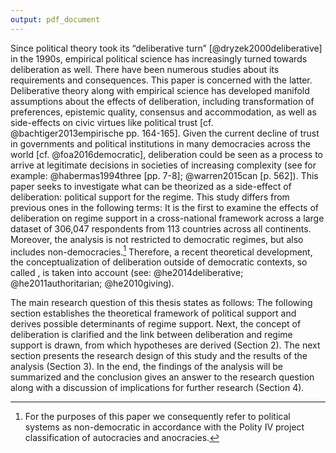 ```yaml
---
output: pdf_document
---
```


Since political theory took its “deliberative turn” [@dryzek2000deliberative] in the 1990s, empirical political science has increasingly turned towards deliberation as well. There have been numerous studies about its requirements and consequences. This paper is concerned with the latter. Deliberative theory along with empirical science has developed manifold assumptions about the effects of deliberation, including transformation of preferences, epistemic quality, consensus and accommodation, as well as side-effects on civic virtues like political trust [cf. @bachtiger2013empirische pp. 164-165].
Given the current decline of trust in governments and political institutions in many democracies across the world [cf. @foa2016democratic], deliberation could be seen as a process to arrive at legitimate decisions in societies of increasing complexity (see for example: @habermas1994three [pp. 7-8]; @warren2015can [p. 562]). This paper seeks to investigate what can be theorized as a side-effect of deliberation: political support for the regime. This study differs from previous ones in the following terms: It is the first to examine the effects of deliberation on regime support in a cross-national framework across a large dataset of 306,047 respondents from 113 countries across all continents. Moreover, the analysis is not restricted to democratic regimes, but also includes non-democracies.^[For the purposes of this paper we consequently refer to political systems as non-democratic in accordance with the Polity IV project classification of autocracies and anocracies.] Therefore, a recent theoretical development, the conceptualization of deliberation outside of democratic contexts, so called \textit{authoritarian deliberation}, is taken into account (see: @he2014deliberative; @he2011authoritarian; @he2010giving). 

The main research question of this thesis states as follows: \textit{What role does Deliberation play for regime support across the world?} The following section establishes the theoretical framework of political support and derives possible determinants of regime support. Next, the concept of deliberation is clarified and the link between deliberation and regime support is drawn, from which hypotheses are derived (Section 2). The next section presents the research design of this study and the results of the analysis (Section 3). In the end, the findings of the analysis will be summarized and the conclusion gives an answer to the research question along with a discussion of implications for further research (Section 4).